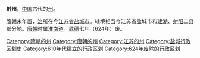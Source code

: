 '''射州'''，[[中国|中国]]古代的[[州|州]]。

[[隋朝|隋朝]]末年置，[[治所|治所]]在今[[江苏省|江苏省]][[盐城市|盐城市]]。辖境相当今江苏省盐城市和[[建湖县|建湖]]、[[射阳县|射阳]]二县部分地。[[唐朝|唐朝]]时属[[淮南道|淮南道]]。[[武德|武德]]七年（624年）废。

{{江苏行政区划小作品}}
[[Category:隋朝的州|Category:隋朝的州]]
[[Category:唐朝的州|Category:唐朝的州]]
[[Category:江苏的州|Category:江苏的州]]
[[Category:盐城行政区划史|Category:盐城行政区划史]]
[[Category:610年代建立的行政区划|Category:610年代建立的行政区划]]
[[Category:624年废除的行政区划|Category:624年废除的行政区划]]